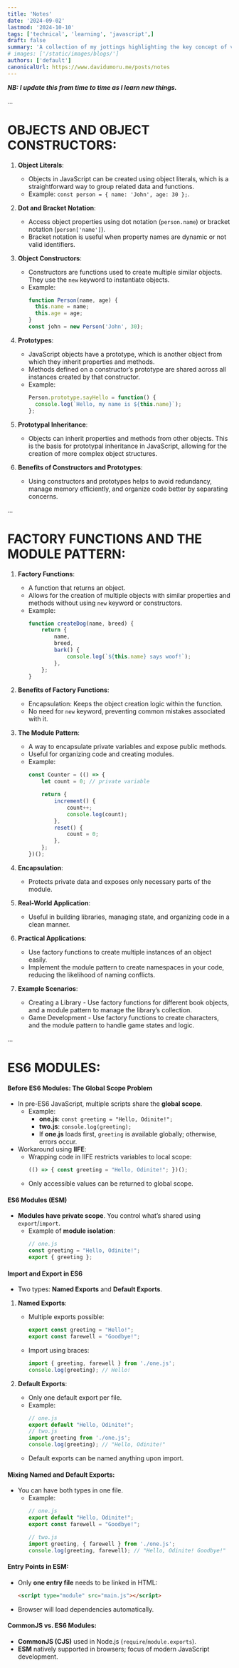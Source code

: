 ```yaml
---
title: 'Notes'
date: '2024-09-02'
lastmod: '2024-10-10'
tags: ['technical', 'learning', 'javascript',]
draft: false
summary: 'A collection of my jottings highlighting the key concept of various topics in JavaScript.'
# images: ['/static/images/blogs/']
authors: ['default']
canonicalUrl: https://www.davidumoru.me/posts/notes
---
```



***NB: I update this from time to time as I learn new things.***

...
# OBJECTS AND OBJECT CONSTRUCTORS:

1. **Object Literals**: 
   - Objects in JavaScript can be created using object literals, which is a straightforward way to group related data and functions.
   - Example: `const person = { name: 'John', age: 30 };`.

2. **Dot and Bracket Notation**:
   - Access object properties using dot notation (`person.name`) or bracket notation (`person['name']`).
   - Bracket notation is useful when property names are dynamic or not valid identifiers.

3. **Object Constructors**:
   - Constructors are functions used to create multiple similar objects. They use the `new` keyword to instantiate objects.
   - Example: 
     ```javascript
     function Person(name, age) {
       this.name = name;
       this.age = age;
     }
     const john = new Person('John', 30);
     ```

4. **Prototypes**:
   - JavaScript objects have a prototype, which is another object from which they inherit properties and methods.
   - Methods defined on a constructor’s prototype are shared across all instances created by that constructor.
   - Example: 
     ```javascript
     Person.prototype.sayHello = function() {
       console.log(`Hello, my name is ${this.name}`);
     };
     ```

5. **Prototypal Inheritance**:
   - Objects can inherit properties and methods from other objects. This is the basis for prototypal inheritance in JavaScript, allowing for the creation of more complex object structures.

6. **Benefits of Constructors and Prototypes**:
   - Using constructors and prototypes helps to avoid redundancy, manage memory efficiently, and organize code better by separating concerns.

...
# FACTORY FUNCTIONS AND THE MODULE PATTERN:

1. **Factory Functions**:
   - A function that returns an object.
   - Allows for the creation of multiple objects with similar properties and methods without using `new` keyword or constructors.
   - Example:
     ```javascript
     function createDog(name, breed) {
         return {
             name,
             breed,
             bark() {
                 console.log(`${this.name} says woof!`);
             },
         };
     }
     ```

2. **Benefits of Factory Functions**:
   - Encapsulation: Keeps the object creation logic within the function.
   - No need for `new` keyword, preventing common mistakes associated with it.

3. **The Module Pattern**:
   - A way to encapsulate private variables and expose public methods.
   - Useful for organizing code and creating modules.
   - Example:
     ```javascript
     const Counter = (() => {
         let count = 0; // private variable

         return {
             increment() {
                 count++;
                 console.log(count);
             },
             reset() {
                 count = 0;
             },
         };
     })();
     ```

4. **Encapsulation**:
   - Protects private data and exposes only necessary parts of the module.

5. **Real-World Application**:
   - Useful in building libraries, managing state, and organizing code in a clean manner.

6. **Practical Applications**:
   - Use factory functions to create multiple instances of an object easily.
   - Implement the module pattern to create namespaces in your code, reducing the likelihood of naming conflicts.

7. **Example Scenarios**:
   - Creating a Library - Use factory functions for different book objects, and a module pattern to manage the library’s collection.
   - Game Development - Use factory functions to create characters, and the module pattern to handle game states and logic.

...
# ES6 MODULES:

#### **Before ES6 Modules: The Global Scope Problem**
- In pre-ES6 JavaScript, multiple scripts share the **global scope**.
  - Example:
    - **one.js**: `const greeting = "Hello, Odinite!";`
    - **two.js**: `console.log(greeting);`
    - If **one.js** loads first, `greeting` is available globally; otherwise, errors occur.
- Workaround using **IIFE**:
  - Wrapping code in IIFE restricts variables to local scope:
    ```javascript
    (() => { const greeting = "Hello, Odinite!"; })();
    ```
  - Only accessible values can be returned to global scope.

#### **ES6 Modules (ESM)**
- **Modules have private scope**. You control what’s shared using `export`/`import`.
  - Example of **module isolation**:
    ```javascript
    // one.js
    const greeting = "Hello, Odinite!";
    export { greeting };
    ```

#### **Import and Export in ES6**
- Two types: **Named Exports** and **Default Exports**.
  
1. **Named Exports**:
   - Multiple exports possible:
     ```javascript
     export const greeting = "Hello!";
     export const farewell = "Goodbye!";
     ```
   - Import using braces:
     ```javascript
     import { greeting, farewell } from './one.js';
     console.log(greeting); // Hello!
     ```

2. **Default Exports**:
   - Only one default export per file.
   - Example:
     ```javascript
     // one.js
     export default "Hello, Odinite!";
     // two.js
     import greeting from './one.js';
     console.log(greeting); // "Hello, Odinite!"
     ```
   - Default exports can be named anything upon import.

#### **Mixing Named and Default Exports**:
- You can have both types in one file.
  - Example:
    ```javascript
    // one.js
    export default "Hello, Odinite!";
    export const farewell = "Goodbye!";
    
    // two.js
    import greeting, { farewell } from './one.js';
    console.log(greeting, farewell); // "Hello, Odinite! Goodbye!"
    ```

#### **Entry Points in ESM**:
- Only **one entry file** needs to be linked in HTML:
  ```html
  <script type="module" src="main.js"></script>
  ```
- Browser will load dependencies automatically.

#### **CommonJS vs. ES6 Modules**:
- **CommonJS (CJS)** used in Node.js (`require`/`module.exports`).
- **ESM** natively supported in browsers; focus of modern JavaScript development.